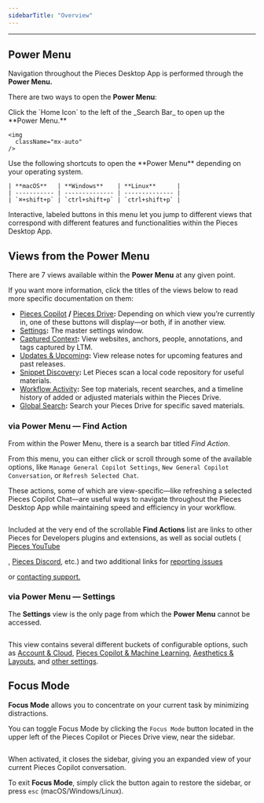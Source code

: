 ```yaml
---
sidebarTitle: "Overview"
---
```


---

## Power Menu

Navigation throughout the Pieces Desktop App is performed through the **Power Menu.**

There are two ways to open the **Power Menu**:

<Steps>
  <Step title="via Home Icon">
    Click the `Home Icon` to the left of the _Search Bar_ to open up the **Power Menu.**

    <img
      className="mx-auto"
    />
  </Step>
  <Step title="via Shortcuts">
    Use the following shortcuts to open the **Power Menu** depending on your operating system.

    | **macOS**   | **Windows**    | **Linux**      |
    | ----------- | -------------- | -------------- |
    | `⌘+shift+p` | `ctrl+shift+p` | `ctrl+shift+p` |
  </Step>
</Steps>

Interactive, labeled buttons in this menu let you jump to different views that correspond with different features and functionalities within the Pieces Desktop App.

## Views from the Power Menu

There are 7 views available within the **Power Menu** at any given point.

If you want more information, click the titles of the views below to read more specific documentation on them:

- [Pieces Copilot](https://docs.pieces.app/products/desktop/copilot) **/** [Pieces Drive](https://docs.pieces.app/products/desktop/drive)**:** Depending on which view you’re currently in, one of these buttons will display—or both, if in another view.
- [Settings](https://docs.pieces.app/products/desktop/navigation/settings)**:** The master settings window.
- [Captured Context](https://docs.pieces.app/products/desktop/navigation/captured-context)**:** View websites, anchors, people, annotations, and tags captured by LTM.
- [Updates & Upcoming](https://docs.pieces.app/products/desktop/navigation/updates)**:** View release notes for upcoming features and past releases.
- [Snippet Discovery](https://docs.pieces.app/products/desktop/navigation/snippet-discovery)**:** Let Pieces scan a local code repository for useful materials.
- [Workflow Activity](https://docs.pieces.app/products/desktop/navigation/workflow-activity)**:** See top materials, recent searches, and a timeline history of added or adjusted materials within the Pieces Drive.
- [Global Search](https://docs.pieces.app/products/desktop/navigation/global-search)**:** Search your Pieces Drive for specific saved materials.

### via Power Menu — Find Action

From within the Power Menu, there is a search bar titled _Find Action_.

From this menu, you can either click or scroll through some of the available options, like `Manage General Copilot Settings`, `New General Copilot Conversation`, or `Refresh Selected Chat`.

These actions, some of which are view-specific—like refreshing a selected Pieces Copilot Chat—are useful ways to navigate throughout the Pieces Desktop App while maintaining speed and efficiency in your workflow.

<img
  className="mx-auto"
/>

Included at the very end of the scrollable **Find Actions** list are links to other Pieces for Developers plugins and extensions, as well as social outlets (<a target="_blank" href="https://www.youtube.com/@getpieces">
Pieces YouTube</a>

, [Pieces Discord](https://discord.com/invite/getpieces), etc.) and two additional links for <a target="_blank" href="https://github.com/pieces-app/support/issues">
reporting issues</a>

 or <a target="_blank" href="https://getpieces.typeform.com/to/mCjBSIjF?typeform-source=beta.docs.pieces.app#page=docs-support">
contacting support.</a>

### via Power Menu — Settings

The **Settings** view is the only page from which the **Power Menu** cannot be accessed.

<img
  className="mx-auto"
/>

This view contains several different buckets of configurable options, such as [Account & Cloud](https://docs.pieces.app/products/desktop/configuration/account-and-cloud), [Pieces Copilot & Machine Learning](https://docs.pieces.app/products/desktop/configuration/copilot-and-machine-learning), [Aesthetics & Layouts](https://docs.pieces.app/products/desktop/configuration/aesthetics-layout), and [other settings](https://docs.pieces.app/products/desktop/configuration/additional-settings).

## Focus Mode

**Focus Mode** allows you to concentrate on your current task by minimizing distractions.

You can toggle Focus Mode by clicking the `Focus Mode` button located in the upper left of the Pieces Copilot or Pieces Drive view, near the sidebar.

<img
  className="mx-auto"
/>

When activated, it closes the sidebar, giving you an expanded view of your current Pieces Copilot conversation.

To exit **Focus Mode**, simply click the button again to restore the sidebar, or press `esc` (macOS/Windows/Linux).